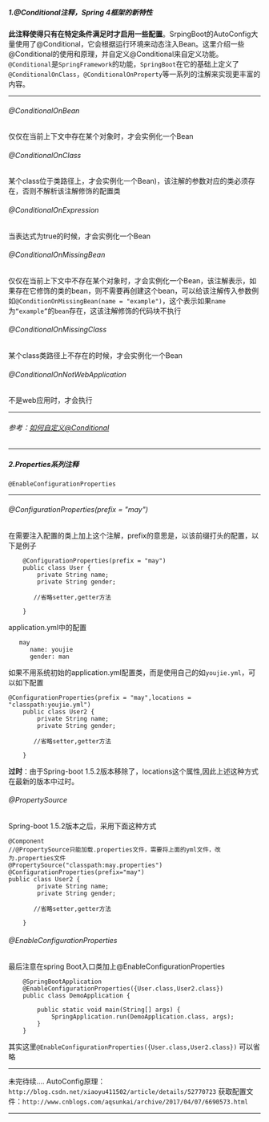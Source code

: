 ##### 1.@Conditional注释，Spring 4框架的新特性

**此注释使得只有在特定条件满足时才启用一些配置**。SrpingBoot的AutoConfig大量使用了@Conditional，它会根据运行环境来动态注入Bean。这里介绍一些@Conditional的使用和原理，并自定义@Conditional来自定义功能。
`@Conditional`是`SpringFramework`的功能，`SpringBoot`在它的基础上定义了`@ConditionalOnClass`，`@ConditionalOnProperty`等一系列的注解来实现更丰富的内容。

---

###### @ConditionalOnBean

仅仅在当前上下文中存在某个对象时，才会实例化一个Bean

###### @ConditionalOnClass

某个class位于类路径上，才会实例化一个Bean)，该注解的参数对应的类必须存在，否则不解析该注解修饰的配置类

###### @ConditionalOnExpression

当表达式为true的时候，才会实例化一个Bean

###### @ConditionalOnMissingBean

仅仅在当前上下文中不存在某个对象时，才会实例化一个Bean，该注解表示，如果存在它修饰的类的bean，则不需要再创建这个bean，可以给该注解传入参数例如`@ConditionOnMissingBean(name = "example")`，这个表示如果`name`为`“example”`的`bean`存在，这该注解修饰的代码块不执行

###### @ConditionalOnMissingClass

某个class类路径上不存在的时候，才会实例化一个Bean

###### @ConditionalOnNotWebApplication

不是web应用时，才会执行

---

###### 参考：[如何自定义@Conditional](http://www.jianshu.com/p/1d0fb7cd8a26)

---

##### 2.Properties系列注释

`@EnableConfigurationProperties`

---

###### @ConfigurationProperties(prefix = "may")

在需要注入配置的类上加上这个注解，prefix的意思是，以该前缀打头的配置，以下是例子

```
    @ConfigurationProperties(prefix = "may")
    public class User {
        private String name;
        private String gender;

       //省略setter,getter方法

    }

```

application.yml中的配置

```
   may
      name: youjie
      gender: man
```

如果不用系统初始的application.yml配置类，而是使用自己的如`youjie.yml`，可以如下配置

```
@ConfigurationProperties(prefix = "may",locations = "classpath:youjie.yml")
    public class User2 {
        private String name;
        private String gender;

       //省略setter,getter方法

    }

```

**过时**：由于Spring-boot 1.5.2版本移除了，locations这个属性,因此上述这种方式在最新的版本中过时。

###### @PropertySource

Spring-boot 1.5.2版本之后，采用下面这种方式

```
@Component
//@PropertySource只能加载.properties文件，需要将上面的yml文件，改为.properties文件
@PropertySource("classpath:may.properties")
@ConfigurationProperties(prefix="may")
public class User2 {
        private String name;
        private String gender;

       //省略setter,getter方法

    }
```

###### @EnableConfigurationProperties

最后注意在spring Boot入口类加上@EnableConfigurationProperties

```
    @SpringBootApplication
    @EnableConfigurationProperties({User.class,User2.class})
    public class DemoApplication {

        public static void main(String[] args) {
            SpringApplication.run(DemoApplication.class, args);
        }
    }
```

其实这里`@EnableConfigurationProperties({User.class,User2.class})` 可以省略

---

未完待续....
AutoConfig原理：`http://blog.csdn.net/xiaoyu411502/article/details/52770723`
获取配置文件：`http://www.cnblogs.com/aqsunkai/archive/2017/04/07/6690573.html`

---
